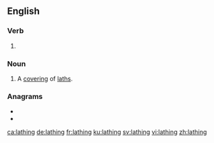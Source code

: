==English==

===Verb===
{{head|en|present participle}}

# {{present participle of|lathe|lang=en|nocat=1}}

===Noun===
{{en-noun}}

# A [[covering]] of [[lath]]s.

===Anagrams===
* {{l|en|Althing}}
* {{l|en|halting}}

[[ca:lathing]]
[[de:lathing]]
[[fr:lathing]]
[[ku:lathing]]
[[sv:lathing]]
[[vi:lathing]]
[[zh:lathing]]